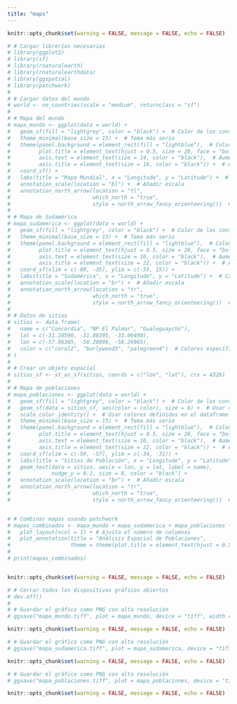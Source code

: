 ```yaml
---
title: "maps"
---
```


```r
knitr::opts_chunk$set(warning = FALSE, message = FALSE, echo = FALSE)

# # Cargar librerías necesarias
# library(ggplot2)
# library(sf)
# library(rnaturalearth)
# library(rnaturalearthdata)
# library(ggspatial)
# library(patchwork)
# 
# # Cargar datos del mundo
# world <- ne_countries(scale = "medium", returnclass = "sf")
# 
# # Mapa del mundo
# mapa_mundo <- ggplot(data = world) +
#   geom_sf(fill = "lightgrey", color = "black") +  # Color de los continentes
#   theme_minimal(base_size = 15) +  # Tema más serio
#   theme(panel.background = element_rect(fill = "lightblue"),  # Color de fondo para los océanos
#         plot.title = element_text(hjust = 0.5, size = 20, face = "bold"),  # Título centrado y negrita
#         axis.text = element_text(size = 14, color = "black"),  # Aumentar tamaño y color del texto de los ejes
#         axis.title = element_text(size = 16, color = "black")) +  # Aumentar tamaño y color del título de los ejes
#   coord_sf() +
#   labs(title = "Mapa Mundial", x = "Longitude", y = "Latitude") +  # Cambiar los títulos a inglés
#   annotation_scale(location = "bl") +  # Añadir escala
#   annotation_north_arrow(location = "tl", 
#                          which_north = "true", 
#                          style = north_arrow_fancy_orienteering())  # Añadir indicador del norte
# 
# # Mapa de Sudamérica
# mapa_sudamerica <- ggplot(data = world) +
#   geom_sf(fill = "lightgrey", color = "black") +  # Color de los continentes
#   theme_minimal(base_size = 15) +  # Tema más serio
#   theme(panel.background = element_rect(fill = "lightblue"),  # Color de fondo para los océanos
#         plot.title = element_text(hjust = 0.5, size = 20, face = "bold"),
#         axis.text = element_text(size = 16, color = "black"),  # Aumentar tamaño y color del texto de los ejes
#         axis.title = element_text(size = 22, color = "black")) +  # Aumentar tamaño y color del título de los ejes
#   coord_sf(xlim = c(-80, -35), ylim = c(-55, 15)) +
#   labs(title = "Sudamérica", x = "Longitude", y = "Latitude") +  # Cambiar los títulos a inglés
#   annotation_scale(location = "br") +  # Añadir escala
#   annotation_north_arrow(location = "tr", 
#                          which_north = "true", 
#                          style = north_arrow_fancy_orienteering())  # Añadir indicador del norte
# 
# # Datos de sitios
# sitios <- data.frame(
#   name = c("Concordia", "NP El Palmar", "Gualeguaychú"),
#   lat = c(-31.28590, -31.86395, -33.06490),
#   lon = c(-57.96305, -58.20998, -58.26965),
#   color = c("coral2", "burlywood3", "palegreen4")  # Colores específicos
# )
# 
# # Crear un objeto espacial
# sitios_sf <- st_as_sf(sitios, coords = c("lon", "lat"), crs = 4326)
# 
# # Mapa de poblaciones
# mapa_poblaciones <- ggplot(data = world) +
#   geom_sf(fill = "lightgrey", color = "black") +  # Color de los continentes
#   geom_sf(data = sitios_sf, aes(color = color), size = 6) +  # Usar colores desde el dataframe
#   scale_color_identity() +  # Usar colores definidos en el dataframe
#   theme_minimal(base_size = 15) +  # Tema más serio
#   theme(panel.background = element_rect(fill = "lightblue"),  # Color de fondo para los océanos
#         plot.title = element_text(hjust = 0.5, size = 20, face = "bold"),
#         axis.text = element_text(size = 16, color = "black"),  # Aumentar tamaño y color del texto de los ejes
#         axis.title = element_text(size = 22, color = "black")) +  # Aumentar tamaño y color del título de los ejes
#   coord_sf(xlim = c(-59, -57), ylim = c(-34, -31)) +
#   labs(title = "Sitios de Población", x = "Longitude", y = "Latitude") +  # Cambiar los títulos a inglés
#   geom_text(data = sitios, aes(x = lon, y = lat, label = name), 
#             nudge_y = 0.2, size = 8, color = "black") +
#   annotation_scale(location = "br") +  # Añadir escala
#   annotation_north_arrow(location = "tr", 
#                          which_north = "true", 
#                          style = north_arrow_fancy_orienteering())  # Añadir indicador del norte


# # Combinar mapas usando patchwork
# mapas_combinados <- mapa_mundo + mapa_sudamerica + mapa_poblaciones +
#   plot_layout(ncol = 1) + # Ajusta el número de columnas
#   plot_annotation(title = "Análisis Espacial de Poblaciones",
#                   theme = theme(plot.title = element_text(hjust = 0.5, size = 20, face = "bold")))
# 
# print(mapas_combinados)



```

```r
knitr::opts_chunk$set(warning = FALSE, message = FALSE, echo = FALSE)

# # Cerrar todos los dispositivos gráficos abiertos
# dev.off()
# 
# # Guardar el gráfico como PNG con alta resolución
# ggsave("mapa_mundo.tiff", plot = mapa_mundo, device = "tiff", width = 10, height = 18, units = "in", dpi = 300)

```

```r
knitr::opts_chunk$set(warning = FALSE, message = FALSE, echo = FALSE)

# # Guardar el gráfico como PNG con alta resolución
# ggsave("mapa_sudamerica.tiff", plot = mapa_sudamerica, device = "tiff", width = 8, height = 8, units = "in", dpi = 300)

```


```r
knitr::opts_chunk$set(warning = FALSE, message = FALSE, echo = FALSE)

# # Guardar el gráfico como PNG con alta resolución
# ggsave("mapa_poblaciones.tiff", plot = mapa_poblaciones, device = "tiff", width = 8, height = 8, units = "in", dpi = 300)

```

```r
knitr::opts_chunk$set(warning = FALSE, message = FALSE, echo = FALSE)


```